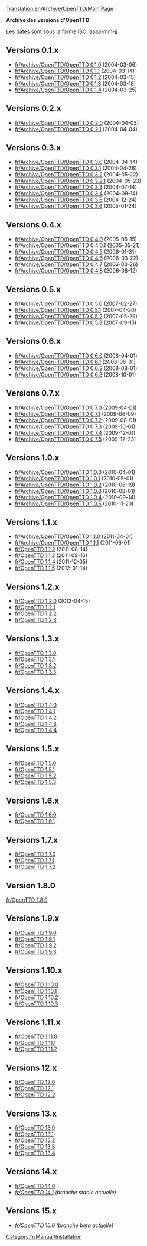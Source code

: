 [[Translation:en/Archive/OpenTTD/Main Page]]

{{fr/Courant}}
{{fr/Note|Tant qu'OpenTTD demeurera en développement, cette section restera en événement courant.}}
'''Archive des versions d'OpenTTD'''

Les dates sont sous la forme ISO: aaaa-mm-jj

==Versions 0.1.x==
*[[fr/Archive/OpenTTD/OpenTTD 0.1.0]] (2004-03-06)
*[[fr/Archive/OpenTTD/OpenTTD 0.1.1]] (2004-03-14)
*[[fr/Archive/OpenTTD/OpenTTD 0.1.2]] (2004-03-15)
*[[fr/Archive/OpenTTD/OpenTTD 0.1.3]] (2004-03-18)
*[[fr/Archive/OpenTTD/OpenTTD 0.1.4]] (2004-03-25)

==Versions 0.2.x==
*[[fr/Archive/OpenTTD/OpenTTD 0.2.0]] (2004-04-03)
*[[fr/Archive/OpenTTD/OpenTTD 0.2.1]] (2004-04-04)

==Versions 0.3.x==
*[[fr/Archive/OpenTTD/OpenTTD 0.3.0]] (2004-04-14)
*[[fr/Archive/OpenTTD/OpenTTD 0.3.1]] (2004-04-26)
*[[fr/Archive/OpenTTD/OpenTTD 0.3.2]] (2004-05-22)
*[[fr/Archive/OpenTTD/OpenTTD 0.3.2.1]] (2004-05-23)
*[[fr/Archive/OpenTTD/OpenTTD 0.3.3]] (2004-07-14)
*[[fr/Archive/OpenTTD/OpenTTD 0.3.4]] (2004-09-14)
*[[fr/Archive/OpenTTD/OpenTTD 0.3.5]] (2004-12-24)
*[[fr/Archive/OpenTTD/OpenTTD 0.3.6]] (2005-01-24)

==Versions 0.4.x==
*[[fr/Archive/OpenTTD/OpenTTD 0.4.0]] (2005-05-15)
*[[fr/Archive/OpenTTD/OpenTTD 0.4.0.1]] (2005-05-21)
*[[fr/Archive/OpenTTD/OpenTTD 0.4.5]] (2006-01-31)
*[[fr/Archive/OpenTTD/OpenTTD 0.4.6]] (2006-03-22)
*[[fr/Archive/OpenTTD/OpenTTD 0.4.7]] (2006-03-26)
*[[fr/Archive/OpenTTD/OpenTTD 0.4.8]] (2006-08-12)

==Versions 0.5.x==
*[[fr/Archive/OpenTTD/OpenTTD 0.5.0]] (2007-02-27)
*[[fr/Archive/OpenTTD/OpenTTD 0.5.1]] (2007-04-20)
*[[fr/Archive/OpenTTD/OpenTTD 0.5.2]] (2007-05-29)
*[[fr/Archive/OpenTTD/OpenTTD 0.5.3]] (2007-09-15)

==Versions 0.6.x==
*[[fr/Archive/OpenTTD/OpenTTD 0.6.0]] (2008-04-01)
*[[fr/Archive/OpenTTD/OpenTTD 0.6.1]] (2008-06-01)
*[[fr/Archive/OpenTTD/OpenTTD 0.6.2]] (2008-08-01)
*[[fr/Archive/OpenTTD/OpenTTD 0.6.3]] (2008-10-01)

==Versions 0.7.x==
*[[fr/Archive/OpenTTD/OpenTTD 0.7.0]] (2009-04-01)
*[[fr/Archive/OpenTTD/OpenTTD 0.7.1]] (2009-06-09)
*[[fr/Archive/OpenTTD/OpenTTD 0.7.2]] (2009-08-01)
*[[fr/Archive/OpenTTD/OpenTTD 0.7.3]] (2009-10-01)
*[[fr/Archive/OpenTTD/OpenTTD 0.7.4]] (2009-12-01)
*[[fr/Archive/OpenTTD/OpenTTD 0.7.5]] (2009-12-23)

==Versions 1.0.x==
*[[fr/Archive/OpenTTD/OpenTTD 1.0.0]] (2010-04-01)
*[[fr/Archive/OpenTTD/OpenTTD 1.0.1]] (2010-05-01)
*[[fr/Archive/OpenTTD/OpenTTD 1.0.2]] (2010-06-19)
*[[fr/Archive/OpenTTD/OpenTTD 1.0.3]] (2010-08-01)
*[[fr/Archive/OpenTTD/OpenTTD 1.0.4]] (2010-09-14)
*[[fr/Archive/OpenTTD/OpenTTD 1.0.5]] (2010-11-20)

==Versions 1.1.x==
*[[fr/Archive/OpenTTD/OpenTTD 1.1.0]] (2011-04-01)
*[[fr/Archive/OpenTTD/OpenTTD 1.1.1]] (2011-06-01)
*[[fr/OpenTTD 1.1.2]] (2011-08-14)
*[[fr/OpenTTD 1.1.3]] (2011-09-16)
*[[fr/OpenTTD 1.1.4]] (2011-12-05)
*[[fr/OpenTTD 1.1.5]] (2012-01-14)

==Versions 1.2.x==
*[[fr/OpenTTD 1.2.0]] (2012-04-15)
*[[fr/OpenTTD 1.2.1]]
*[[fr/OpenTTD 1.2.2]]
*[[fr/OpenTTD 1.2.3]]

==Versions 1.3.x==
*[[fr/OpenTTD 1.3.0]]
*[[fr/OpenTTD 1.3.1]]
*[[fr/OpenTTD 1.3.2]]
*[[fr/OpenTTD 1.3.3]]

==Versions 1.4.x==
*[[fr/OpenTTD 1.4.0]]
*[[fr/OpenTTD 1.4.1]]
*[[fr/OpenTTD 1.4.2]]
*[[fr/OpenTTD 1.4.3]]
*[[fr/OpenTTD 1.4.4]]

==Versions 1.5.x==
*[[fr/OpenTTD 1.5.0]]
*[[fr/OpenTTD 1.5.1]]
*[[fr/OpenTTD 1.5.2]]
*[[fr/OpenTTD 1.5.3]]

==Versions 1.6.x==
*[[fr/OpenTTD 1.6.0]]
*[[fr/OpenTTD 1.6.1]]

==Versions 1.7.x==
*[[fr/OpenTTD 1.7.0]]
*[[fr/OpenTTD 1.7.1]]
*[[fr/OpenTTD 1.7.2]]

==Version 1.8.0==
[[fr/OpenTTD 1.8.0]]

==Versions 1.9.x==
*[[fr/OpenTTD 1.9.0]]
*[[fr/OpenTTD 1.9.1]]
*[[fr/OpenTTD 1.9.2]]
*[[fr/OpenTTD 1.9.3]]

==Versions 1.10.x==
*[[fr/OpenTTD 1.10.0]]
*[[fr/OpenTTD 1.10.1]]
*[[fr/OpenTTD 1.10.2]]
*[[fr/OpenTTD 1.10.3]]

==Versions 1.11.x==
*[[fr/OpenTTD 1.11.0]]
*[[fr/OpenTTD 1.11.1]]
*[[fr/OpenTTD 1.11.2]]

==Versions 12.x==
*[[fr/OpenTTD 12.0]]
*[[fr/OpenTTD 12.1]]
*[[fr/OpenTTD 12.2]]

==Versions 13.x==
*[[fr/OpenTTD 13.0]]
*[[fr/OpenTTD 13.1]]
*[[fr/OpenTTD 13.2]]
*[[fr/OpenTTD 13.3]]
*[[fr/OpenTTD 13.4]]

==Versions 14.x==
*[[fr/OpenTTD 14.0]]
*''[[fr/OpenTTD 14.1]] (branche stable actuelle)''

==Versions 15.x==
*''[[fr/OpenTTD 15.0]] (branche beta actuelle)''


[[Category:fr/Manual/Installation]]